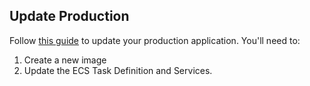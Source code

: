 ## Update Production

Follow [this guide](templates/how-to/production-app) to update your production application. You'll need to:

1. Create a new image
2. Update the ECS Task Definition and Services.
